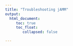 ```yaml
---
title: "Troubleshooting jAMM"
output: 
  html_document:
     toc: true
     toc_float:
        collapsed: false

---
```

  



